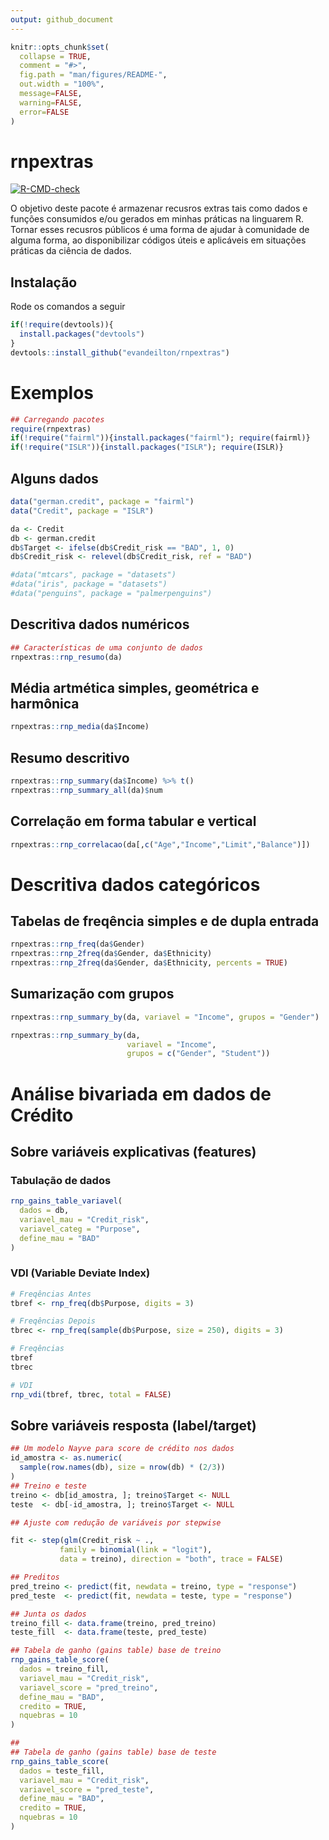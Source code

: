 ```yaml
---
output: github_document
---
```


<!-- README.md is generated from README.Rmd. Please edit that file -->

```r
knitr::opts_chunk$set(
  collapse = TRUE,
  comment = "#>",
  fig.path = "man/figures/README-",
  out.width = "100%",
  message=FALSE,
  warning=FALSE,
  error=FALSE
)
```

# rnpextras

<!-- badges: start -->
<!--[![Travis build status](https://travis-ci.com/evandeilton/rnpextras.svg?branch=main)](https://travis-ci.com/evandeilton/rnpextras)-->
[![R-CMD-check](https://github.com/evandeilton/rnpextras/actions/workflows/R-CMD-check.yaml/badge.svg)](https://github.com/evandeilton/rnpextras/actions/workflows/R-CMD-check.yaml)
<!-- badges: end -->

O objetivo deste pacote é armazenar recusros extras tais como dados e funções consumidos e/ou gerados em minhas práticas
na linguarem R. Tornar esses recusros públicos é uma forma de ajudar à comunidade de alguma forma, ao disponibilizar 
códigos úteis e aplicáveis em situações práticas da ciência de dados.

## Instalação

Rode os comandos a seguir

``` r
if(!require(devtools)){
  install.packages("devtools")
}
devtools::install_github("evandeilton/rnpextras")
```

# Exemplos

```r
## Carregando pacotes
require(rnpextras)
if(!require("fairml")){install.packages("fairml"); require(fairml)}
if(!require("ISLR")){install.packages("ISLR"); require(ISLR)}
```


## Alguns dados
```r
data("german.credit", package = "fairml")
data("Credit", package = "ISLR")

da <- Credit
db <- german.credit
db$Target <- ifelse(db$Credit_risk == "BAD", 1, 0)
db$Credit_risk <- relevel(db$Credit_risk, ref = "BAD")

#data("mtcars", package = "datasets")
#data("iris", package = "datasets")
#data("penguins", package = "palmerpenguins")
```

## Descritiva dados numéricos

```r
## Características de uma conjunto de dados
rnpextras::rnp_resumo(da)
```

## Média artmética simples, geométrica e harmônica 

```r
rnpextras::rnp_media(da$Income)
```


## Resumo descritivo
```r
rnpextras::rnp_summary(da$Income) %>% t()
rnpextras::rnp_summary_all(da)$num
```

## Correlação em forma tabular e vertical
```r
rnpextras::rnp_correlacao(da[,c("Age","Income","Limit","Balance")])
```

# Descritiva dados categóricos

## Tabelas de freqência simples e de dupla entrada
```r
rnpextras::rnp_freq(da$Gender)
rnpextras::rnp_2freq(da$Gender, da$Ethnicity)
rnpextras::rnp_2freq(da$Gender, da$Ethnicity, percents = TRUE)
```


## Sumarização com grupos
```r
rnpextras::rnp_summary_by(da, variavel = "Income", grupos = "Gender")

rnpextras::rnp_summary_by(da,
                          variavel = "Income",
                          grupos = c("Gender", "Student"))
```


# Análise bivariada em dados de Crédito

## Sobre variáveis explicativas (features)

### Tabulação de dados
```r
rnp_gains_table_variavel(
  dados = db,
  variavel_mau = "Credit_risk",
  variavel_categ = "Purpose",
  define_mau = "BAD"
)
```


### VDI (Variable Deviate Index)
```r
# Freqências Antes
tbref <- rnp_freq(db$Purpose, digits = 3)

# Freqências Depois
tbrec <- rnp_freq(sample(db$Purpose, size = 250), digits = 3)

# Freqências
tbref
tbrec

# VDI
rnp_vdi(tbref, tbrec, total = FALSE)
```


## Sobre variáveis resposta (label/target)

```r
## Um modelo Nayve para score de crédito nos dados
id_amostra <- as.numeric(
  sample(row.names(db), size = nrow(db) * (2/3))
)
## Treino e teste
treino <- db[id_amostra, ]; treino$Target <- NULL
teste  <- db[-id_amostra, ]; treino$Target <- NULL

## Ajuste com redução de variáveis por stepwise

fit <- step(glm(Credit_risk ~ ., 
           family = binomial(link = "logit"),
           data = treino), direction = "both", trace = FALSE)

## Preditos
pred_treino <- predict(fit, newdata = treino, type = "response")
pred_teste  <- predict(fit, newdata = teste, type = "response")

## Junta os dados
treino_fill <- data.frame(treino, pred_treino)
teste_fill  <- data.frame(teste, pred_teste)
```

```r
## Tabela de ganho (gains table) base de treino
rnp_gains_table_score(
  dados = treino_fill,
  variavel_mau = "Credit_risk",
  variavel_score = "pred_treino",
  define_mau = "BAD",
  credito = TRUE,
  nquebras = 10
)

## 
## Tabela de ganho (gains table) base de teste
rnp_gains_table_score(
  dados = teste_fill,
  variavel_mau = "Credit_risk",
  variavel_score = "pred_teste",
  define_mau = "BAD",
  credito = TRUE,
  nquebras = 10
)
```






